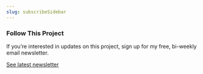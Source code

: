 ```yaml
---
slug: subscribeSidebar
---
```



### Follow This Project

If you’re interested in updates on this project, sign up for my free, bi-weekly email newsletter.

<EmailSignUp />

[See latest newsletter](https://www.danpink.com/ac/latest-newsletter/)
